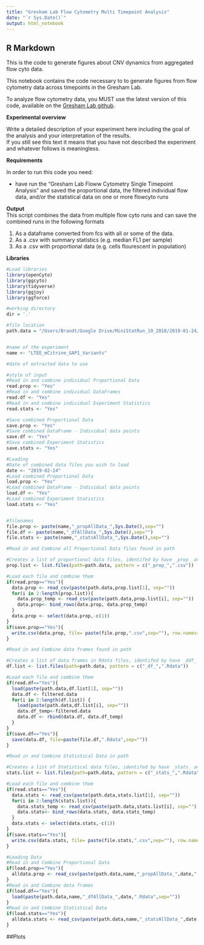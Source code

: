 ```yaml
---
title: "Gresham Lab Flow Cytometry Multi Timepoint Analysis"
date: "`r Sys.Date()`"
output: html_notebook
---
```




## R Markdown

This is the code to generate figures about CNV dynamics from aggregated flow cyto data.


This notebook contains the code necessary to to generate figures from flow cytometry data across timepoints in the Gresham Lab. 

To analyze flow cytometry data, you MUST use the latest version of this code, available on the [Gresham Lab github](https://github.com/GreshamLab/flow).

**Experimental overview**

Write a detailed description of your experiment here including the goal of the analysis and your interpretation of the results.   
If you still see this text it means that you have not described the experiment and whatever follows is meaningless.

**Requirements**

In order to run this code you need:

* have run the "Gresham Lab Floww Cytometry Single Timepoint Analysis" and saved the proportional data, the filtered individual flow data, and/or the statistical data on one or more flowcyto runs


**Output**  
This script combines the data from multiple flow cyto runs and can save the combined runs in the following formats

1. As a dataframe converted from fcs with all or some of the data.
2. As a .csv with summary statistics (e.g. median FL1 per sample)
3. As a .csv with proportional data  (e.g. cells flourescent in population)

**Libraries**

```r

#Load libraries
library(openCyto)
library(ggcyto)
library(tidyverse)
library(ggjoy)
library(ggforce)
```


```r
#working directory
dir = '.'

#file location
path.data = "/Users/Brandt/Google Drive/MiniStatRun_10_2018/2019-01-24/"


#name of the experiment
name <- "LTEE_mCitrine_GAP1_Variants"

#date of extracted data to use

#style of input
#Read in and combine individual Proportional Data
read.prop <- "Yes"
#Read in and combine individual DataFrames 
read.df <- "Yes"
#Read in and combine individual Experiment Statistics
read.stats <- "Yes"

#Save combined Proportional Data
save.prop <- "Yes"
#Save combined DataFrame - Individual data points
save.df <- "Yes"
#Save combined Experiment Statistics
save.stats <- "Yes"

#Loading
#Date of combined data files you wish to load
date <- "2019-02-14"
#Load combined Proportional Data
load.prop <- "Yes"
#Load combined DataFrame - Individual data points
load.df <- "Yes"
#Load combined Experiment Statistics
load.stats <- "Yes"


#filenames
file.prop <- paste(name,"_propAllData_",Sys.Date(),sep="")
file.df <- paste(name,"_dfAllData_",Sys.Date(),sep="")
file.stats <- paste(name,"_statsAllData_",Sys.Date(),sep="")

```


```r



#Read in and Combine all Proportional Data files found in path

#Creates a list of proportional data files, identifed by have _prop_ and .csv in the file name
prop.list <- list.files(path=path.data, pattern = c("_prop_",".csv"))

#Load each file and combine them
if(read.prop=="Yes"){
  data.prop <- read_csv(paste(path.data,prop.list[1], sep=""))
  for(i in 2:length(prop.list)){
    data.prop_temp <- read_csv(paste(path.data,prop.list[i], sep=""))
    data.prop<- bind_rows(data.prop, data.prop_temp)
  }
  data.prop <- select(data.prop,-c(1))
}
if(save.prop=="Yes"){
  write.csv(data.prop, file= paste(file.prop,".csv",sep=""), row.names=TRUE, quote=F)
}

#Read in and Combine data frames found in path

#Creates a list of data frames in Rdata files, identifed by have _ddf_ and .Rdata in the file name
df.list <- list.files(path=path.data, pattern = c("_df_",".Rdata"))

#Load each file and combine them
if(read.df=="Yes"){
  load(paste(path.data,df.list[1], sep=""))
  data.df <- filtered.data
  for(i in 2:length(df.list)) {
    load(paste(path.data,df.list[i], sep=""))
    data.df_temp<-filtered.data
    data.df <- rbind(data.df, data.df_temp)
  }
}
if(save.df=="Yes"){
  save(data.df, file=paste(file.df,".Rdata",sep=""))
}

#Read in and Combine Statistical Data in path

#Creates a list of Statistical data files, identifed by have _stats_ and .csv in the file name
stats.list <- list.files(path=path.data, pattern = c("_stats_",".Rdata"))

#Load each file and combine them
if(read.stats=="Yes"){
  data.stats <- read_csv(paste(path.data,stats.list[1], sep=""))
  for(i in 2:length(stats.list)){
    data.stats_temp <- read_csv(paste(path.data,stats.list[i], sep=""))
    data.stats<- bind_rows(data.stats, data.stats_temp)
  }
  data.stats <- select(data.stats,-c(1))
} 
if(save.stats=="Yes"){
  write.csv(data.stats, file= paste(file.stats,".csv",sep=""), row.names=TRUE, quote=F)
}

#Loading Data
#Read in and Combine Proportional Data
if(load.prop=="Yes"){
  alldata.prop <- read_csv(paste(path.data,name,"_propAllData_",date,".csv",sep=""))
}
#Read in and Combine data frames
if(load.df=="Yes"){
  load(paste(path.data,name,"_dfAllData_",date,".Rdata",sep=""))
}
#Read in and Combine Statistical Data
if(load.stats=="Yes"){
  alldata.stats <- read_csv(paste(path.data,name,"_statsAllData_",date,".csv",sep=""))
}


```

##Plots

